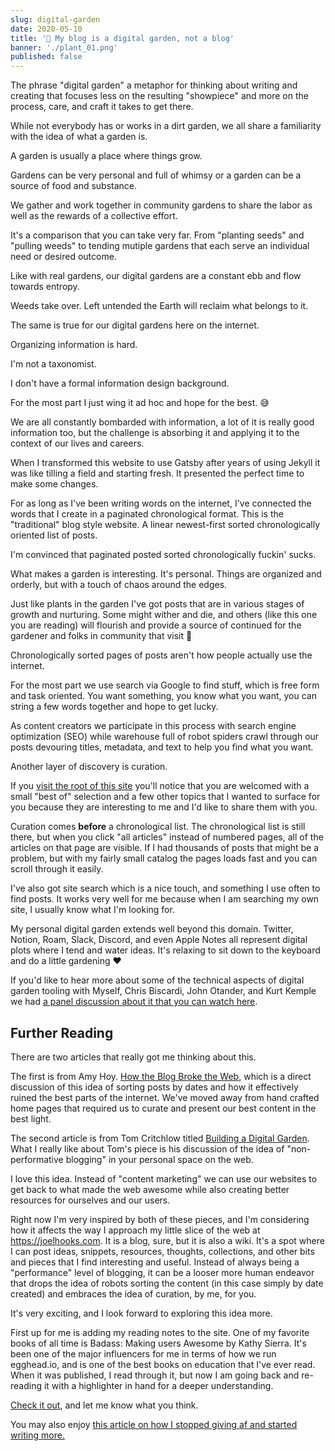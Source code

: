 ```yaml
---
slug: digital-garden
date: 2020-05-10
title: '🌱 My blog is a digital garden, not a blog'
banner: './plant_01.png'
published: false
---
```


The phrase "digital garden" a metaphor for thinking about writing and creating that focuses less on the resulting "showpiece" and more on the process, care, and craft it takes to get there.

While not everybody has or works in a dirt garden, we all share a familiarity with the idea of what a garden is.

A garden is usually a place where things grow. 

Gardens can be very personal and full of whimsy or a garden can be a source of food and substance.

We gather and work together in community gardens to share the labor as well as the rewards of a collective effort.

It's a comparison that you can take very far. From "planting seeds" and "pulling weeds" to tending mutiple gardens that each serve an individual need or desired outcome.

Like with real gardens, our digital gardens are a constant ebb and flow towards entropy.

Weeds take over. Left untended the Earth will reclaim what belongs to it.

The same is true for our digital gardens here on the internet.

Organizing information is hard. 

I'm not a taxonomist. 

I don't have a formal information design background. 

For the most part I just wing it ad hoc and hope for the best. 😅

We are all constantly bombarded with information, a lot of it is really good information too, but the challenge is absorbing it and applying it to the context of our lives and careers.

When I transformed this website to use Gatsby after years of using Jekyll it was like tilling a field and starting fresh. It presented the perfect time to make some changes.

For as long as I've been writing words on the internet, I've connected the words that I create in a paginated chronological format. This is the "traditional" blog style website. A linear newest-first sorted chronologically oriented list of posts.

I'm convinced that paginated posted sorted chronologically fuckin' sucks.

What makes a garden is interesting. It's personal. Things are organized and orderly, but with a touch of chaos around the edges.

Just like plants in the garden I've got posts that are in various stages of growth and nurturing. Some might wither and die, and others (like this one you are reading) will flourish and provide a source of continued for the gardener and folks in community that visit 👋

Chronologically sorted pages of posts aren't how people actually use the internet.

For the most part we use search via Google to find stuff, which is free form and task oriented. You want something, you know what you want, you can string a few words together and hope to get lucky. 

As content creators we participate in this process with search engine optimization (SEO) while warehouse full of robot spiders crawl through our posts devouring titles, metadata, and text to help you find what you want.

Another layer of discovery is curation.

If you [visit the root of this site](/) you'll notice that you are welcomed with a small "best of" selection and a few other topics that I wanted to surface for you because they are interesting to me and I'd like to share them with you.

Curation comes **before** a chronological list. The chronological list is still there, but when you click "all articles" instead of numbered pages, all of the articles on that page are visible. If I had thousands of posts that might be a problem, but with my fairly small catalog the pages loads fast and you can scroll through it easily.

I've also got site search which is a nice touch, and something I use often to find posts. It works very well for me because when I am searching my own site, I usually know what I'm looking for.

My personal digital garden extends well beyond this domain. Twitter, Notion, Roam, Slack, Discord, and even Apple Notes all represent digital plots where I tend and water ideas. It's relaxing to sit down to the keyboard and do a little gardening ❤️

If you'd like to hear more about some of the technical aspects of digital garden tooling with Myself, Chris Biscardi, John Otander, and Kurt Kemple we had [a panel discussion about it that you can watch here](https://egghead.io/lessons/egghead-sector-the-future-of-mdx-and-digital-gardens).

## Further Reading

There are two articles that really got me thinking about this. 

The first is from Amy Hoy. [How the Blog Broke the Web](https://stackingthebricks.com/how-blogs-broke-the-web/), which is a direct discussion of this idea of sorting posts by dates and how it effectively ruined the best parts of the internet. We've moved away from hand crafted home pages that required us to curate and present our best content in the best light.

The second article is from Tom Critchlow titled [Building a Digital Garden](https://tomcritchlow.com/2019/02/17/building-digital-garden/). What I really like about Tom's piece is his discussion of the idea of "non-performative blogging" in your personal space on the web.

I love this idea. Instead of "content marketing" we can use our websites to get back to what made the web awesome while also creating better resources for ourselves and our users.

Right now I'm very inspired by both of these pieces, and I'm considering how it affects the way I approach my little slice of the web at https://joelhooks.com. It is a blog, sure, but it is also a wiki. It's a spot where I can post ideas, snippets, resources, thoughts, collections, and other bits and pieces that I find interesting and useful. Instead of always being a "performance" level of blogging, it can be a looser more human endeavor that drops the idea of robots sorting the content (in this case simply by date created) and embraces the idea of curation, by me, for you.

It's very exciting, and I look forward to exploring this idea more.

First up for me is adding my reading notes to the site. One of my favorite books of all time is Badass: Making users Awesome by Kathy Sierra. It's been one of the major influencers for me in terms of how we run egghead.io, and is one of the best books on education that I've ever read. When it was published, I read through it, but now I am going back and re-reading it with a highlighter in hand for a deeper understanding.

[Check it out](https://joelhooks.com/badass-making-users-awesome-by-kathy-sierra), and let me know what you think.

You may also enjoy [this article on how I stopped giving af and started writing more.](https://joelhooks.com/on-writing-more)
